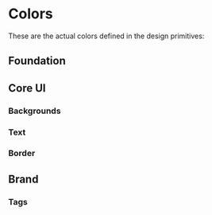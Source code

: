 
<Meta title="DesignSystem/Colors" />

# Colors

These are the actual colors defined in the design primitives:

## Foundation

<ColorPalette>
    <ColorItem
        title="Primary"
        subtitle="theme.colors.primary"
        colors={{ 'funky green': '#D4FF81' }}
    />
    <ColorItem
        title="White"
        subtitle="theme.colors.white"
        colors={{ 'white': '#ffffff' }}
    />
    <ColorItem
        title="Negative"
        subtitle="theme.colors.negative"
        colors={{ 'froly red': '#F87171' }}
    />
    <ColorItem
        title="Warning"
        subtitle="theme.colors.warning"
        colors={{ 'lightning yellow': '#FBBF24' }}
    />
    <ColorItem
        title="Positive"
        subtitle="theme.colors.positive"
        colors={{ 'pastel green': '#71ED8A' }}
    />
</ColorPalette>

## Core UI

### Backgrounds

<ColorPalette>
    <ColorItem
        title="Background Primary"
        subtitle="theme.colors.coreUI.background.primary"
        colors={{ white: '#FFFFFF' }}
    />
    <ColorItem
        title="Background Images"
        subtitle="theme.colors.coreUI.background.images"
        colors={{ 'whisper grey': '#F0F1F7' }}
    />
</ColorPalette>

### Text

<ColorPalette>
    <ColorItem
        title="Text Primary"
        subtitle="theme.colors.coreUI.text.primary"
        colors={{ 'mine shaft black': '#212121' }}
    />
    <ColorItem
        title="Text Secondary"
        subtitle="theme.colors.coreUI.text.secondary"
        colors={{ 'mid gray': '#646575' }}
    />
    <ColorItem
        title="Text Tertiary"
        subtitle="theme.colors.coreUI.text.tertiary"
        colors={{ 'suit gray': '#BEBFCD' }}
    />
</ColorPalette>

### Border

<ColorPalette>
    <ColorItem
        title="Border"
        subtitle="theme.colors.coreUI.border"
        colors={{ 'whisper grey': '#F0F1F7' }}
    />
</ColorPalette>

## Brand

<ColorPalette>
    <ColorItem
        title="Black"
        subtitle="theme.colors.brand.black"
        colors={{ 'mine shaft black': '#212121' }}
    />
    <ColorItem
        title="Grey"
        subtitle="theme.colors.brand.grey"
        colors={{
            'mine': '#343434',
            'bombay': '#B4B5BC',
            'whisper': '#F0F1F7',
        }}
    />
    <ColorItem
        title="White"
        subtitle="theme.colors.brand.white"
        colors={{ 'white': '#ffffff' }}
    />
    <ColorItem
        title="Green"
        subtitle="theme.colors.brand.green"
        colors={{
            'club green': '#43F067',
            'ash green': '#B8C6B1',
            'starship': '#BCF253',
        }}
    />
    <ColorItem
        title="Brown"
        subtitle="theme.colors.brand.brown"
        colors={{ 'brown': '#8E7C7A' }}
    />
</ColorPalette>

### Tags

<ColorPalette>
  <ColorItem
    title="Cape honey"
    subtitle="theme.colors.tags.capeHoney"
    colors={{ 'cape honey': '#FFE7A9' }}
  />
  <ColorItem
    title="Cotton candy"
    subtitle="theme.colors.tags.cottonCandy"
    colors={{ 'cotton candy': '#FFB5DE' }}
  />
  <ColorItem
    title="Melrose"
    subtitle="theme.colors.tags.melrose"
    colors={{ 'melrose': '#CEBDFF' }}
  />
  <ColorItem
    title="Cold turkey"
    subtitle="theme.colors.tags.coldTurkey"
    colors={{ 'cold turkey': '#C7B2B2' }}
  />
  <ColorItem
    title="Your pink"
    subtitle="theme.colors.tags.yourPink"
    colors={{ 'your pink': '#FFC5C5' }}
  />
  <ColorItem
    title="Bombay grey"
    subtitle="theme.colors.brand.gray.bombay"
    colors={{ 'bombay': '#B4B5BC' }}
  />
</ColorPalette>
